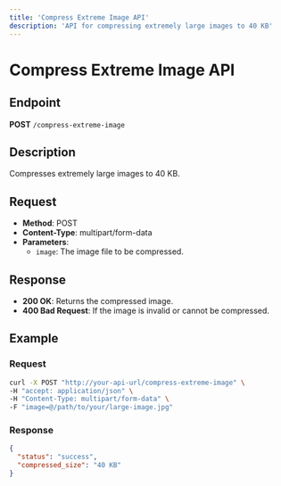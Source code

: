```yaml
---
title: 'Compress Extreme Image API'
description: 'API for compressing extremely large images to 40 KB'
---
```


# Compress Extreme Image API

## Endpoint

**POST** `/compress-extreme-image`

## Description

Compresses extremely large images to 40 KB.

## Request

- **Method**: POST
- **Content-Type**: multipart/form-data
- **Parameters**:
  - `image`: The image file to be compressed.

## Response

- **200 OK**: Returns the compressed image.
- **400 Bad Request**: If the image is invalid or cannot be compressed.

## Example

### Request

```bash
curl -X POST "http://your-api-url/compress-extreme-image" \
-H "accept: application/json" \
-H "Content-Type: multipart/form-data" \
-F "image=@/path/to/your/large-image.jpg"
```

### Response

```json
{
  "status": "success",
  "compressed_size": "40 KB"
}
``` 